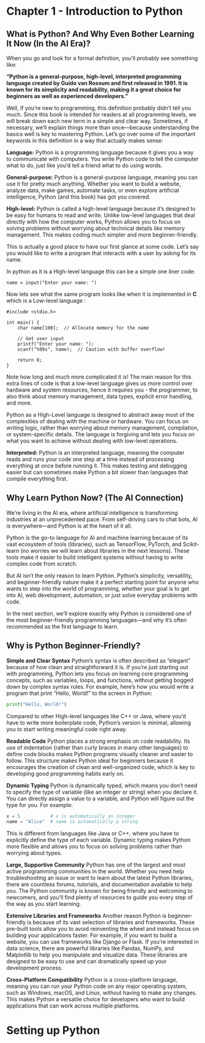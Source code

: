 # Chapter 1 - Introduction to Python
## What is Python? And Why Even Bother Learning It Now (In the AI Era)?

When you go and look for a formal definition, you’ll probably see something like:\

**“Python is a general-purpose, high-level, interpreted programming language created by Guido van Rossum and first released in 1991. It is known for its simplicity and readability, making it a great choice for beginners as well as experienced developers.”**

Well, if you’re new to programming, this definition probably didn’t tell you much. Since this book is intended for readers at all programming levels, we will break down each new term in a simple and clear way. Sometimes, if necessary, we’ll explain things more than once—because understanding the basics well is key to mastering Python.
Let’s go over some of the important keywords in this definition in a way that actually makes sense:

**Language:** Python is a programming language because it gives you a way to communicate with computers. You write Python code to tell the computer what to do, just like you’d tell a friend what to do using words.

**General-purpose:** Python is a general-purpose language, meaning you can use it for pretty much anything. Whether you want to build a website, analyze data, make games, automate tasks, or even explore artificial intelligence, Python (and this book) has got you covered.

**High-level:** Python is called a high-level language because it’s designed to be easy for humans to read and write. Unlike low-level languages that deal directly with how the computer works, Python allows you to focus on solving problems without worrying about technical details like memory management. This makes coding much simpler and more beginner-friendly.

This is actually a good place to have our first glance at some code. Let's say you would like to write a program that interacts with a user by asking for its name. 

In python as it is a High-level language this can be a simple one liner code:

```
name = input("Enter your name: ")

```

Now lets see what the same program looks like when it is implemented in **C** which is a Low-level language :

```
#include <stdio.h>

int main() {
    char name[100];  // Allocate memory for the name

    // Get user input
    printf("Enter your name: ");
    scanf("%99s", name);  // Caution with buffer overflow!
    
    return 0;
}
```

Note how long and much more complicated it is! The main reason for this extra lines of code is that a low-level language gives us more control over hardware and system resources, hence it requires you - the programmer, to also think about memory management, data types, explicit error handling, and more.

Python as a High-Level language is designed to abstract away most of the complexities of dealing with the machine or hardware. You can focus on writing logic, rather than worrying about memory management, compilation, or system-specific details. The language is forgiving and lets you focus on what you want to achieve without dealing with low-level operations.

**Interpreted:** Python is an interpreted language, meaning the computer reads and runs your code one step at a time instead of processing everything at once before running it. This makes testing and debugging easier but can sometimes make Python a bit slower than languages that compile everything first.

## Why Learn Python Now? (The AI Connection)

We’re living in the AI era, where artificial intelligence is transforming industries at an unprecedented pace. From self-driving cars to chat bots, AI is everywhere—and Python is at the heart of it all.

Python is the go-to language for AI and machine learning because of its vast ecosystem of tools (libraries), such as TensorFlow, PyTorch, and Scikit-learn (no worries we will learn about libraries in the next lessons). These tools make it easier to build intelligent systems without having to write complex code from scratch.

But AI isn’t the only reason to learn Python. Python’s simplicity, versatility, and beginner-friendly nature make it a perfect starting point for anyone who wants to step into the world of programming, whether your goal is to get into AI, web development, automation, or just solve everyday problems with code.

In the next section, we’ll explore exactly why Python is considered one of the most beginner-friendly programming languages—and why it’s often recommended as the first language to learn.

## Why is Python Beginner-Friendly?

**Simple and Clear Syntax** Python’s syntax is often described as “elegant” because of how clean and straightforward it is. If you’re just starting out with programming, Python lets you focus on learning core programming concepts, such as variables, loops, and functions, without getting bogged down by complex syntax rules. For example, here’s how you would write a program that print “Hello, World!” to the screen in Python:

```python
print("Hello, World!")
```
Compared to other High-level languages like C++ or Java, where you’d have to write more boilerplate code, Python’s version is minimal, allowing you to start writing meaningful code right away.

**Readable Code** Python places a strong emphasis on code readability. Its use of indentation (rather than curly braces in many other languages) to define code blocks makes Python programs visually cleaner and easier to follow.
This structure makes Python ideal for beginners because it encourages the creation of clean and well-organized code, which is key to developing good programming habits early on.

**Dynamic Typing** Python is dynamically typed, which means you don’t need to specify the type of variable (like an integer or string) when you declare it. You can directly assign a value to a variable, and Python will figure out the type for you.
For example:
```python
x = 5           # x is automatically an integer
name = "Alice"  # name is automatically a string
```

This is different from languages like Java or C++, where you have to explicitly define the type of each variable. Dynamic typing makes Python more flexible and allows you to focus on solving problems rather than worrying about types.

**Large, Supportive Community** Python has one of the largest and most active programming communities in the world. Whether you need help troubleshooting an issue or want to learn about the latest Python libraries, there are countless forums, tutorials, and documentation available to help you.
The Python community is known for being friendly and welcoming to newcomers, and you’ll find plenty of resources to guide you every step of the way as you start learning.

**Extensive Libraries and Frameworks** Another reason Python is beginner-friendly is because of its vast selection of libraries and frameworks. These pre-built tools allow you to avoid reinventing the wheel and instead focus on building your applications faster.
For example, if you want to build a website, you can use frameworks like Django or Flask. If you’re interested in data science, there are powerful libraries like Pandas, NumPy, and Matplotlib to help you manipulate and visualize data. These libraries are designed to be easy to use and can dramatically speed up your development process.

**Cross-Platform Compatibility** Python is a cross-platform language, meaning you can run your Python code on any major operating system, such as Windows, macOS, and Linux, without having to make any changes. This makes Python a versatile choice for developers who want to build applications that can work across multiple platforms.

\newpage
# Setting up Python